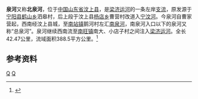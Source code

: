 {{Otheruses|泉河|other=同名或類似名的其它條目描述}}
{{Infobox River
  | river_name      = 泉河
  | image_name      =
  | image_size      = 
  | caption         = 
  | origin          = [[山东省|山东省]][[汶上县|汶上县]][[杨店乡_(汶上县)|杨店乡]]曹营村
  | mouth           = 山东省汶上县[[南旺镇|南旺镇]]南小店子村[[梁济运河|梁济运河]]
  | basin_countries = {{PRC}}
  | length          = 42.47公里
  | elevation       = 
  | mouth_elevation = 
  | discharge       = 
  | watershed       = 388.5平方公里
}}
'''泉河'''又称'''北泉河'''，位于[[中国|中国]][[山东省|山东省]][[汶上县|汶上县]]，是[[梁济运河|梁济运河]]的一条左岸[[支流|支流]]，原发源于[[宁阳县|宁阳县]][[鹤山乡|鹤山乡]]泗皋村，后上段于汶上县[[杨店乡_(汶上县)|杨店乡]]曹营村改道入[[宁汶河|宁汶河]]。今泉河自曹家营起，西南经汶上县城，至[[南站镇|南站镇]]鹅河村左汇[[南泉河_(泉河)|南泉河]]，南泉河入口以下的泉河又称“总泉河”。泉河继续西南流至[[南旺镇|南旺镇]]南大、小店子村之间注入[[梁济运河|梁济运河]]。全长42.47公里，流域面积388.5平方公里。<ref name="中国河湖大典">{{cite book zh |author=《[[中国河湖大典|中国河湖大典]]》编纂委员会 |title=《中国河湖大典·淮河卷》 |format=M |edition=1 |location=北京 |publisher=中国水利水电出版社 |date=2010年9月 |pages=168页 |id= ISBN 978-7-5084-7953-8}}</ref>
==参考资料==
{{reflist}}
[[Category:沂沭泗河水系|Q]]
[[Category:山东河流|Q]]